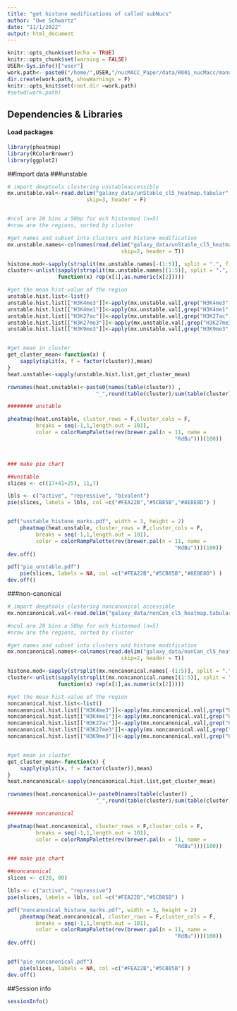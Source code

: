 ```yaml
---
title: "get histone modifications of called subNucs"
author: "Uwe Schwartz"
date: "11/1/2022"
output: html_document
---
```


```r
knitr::opts_chunk$set(echo = TRUE)
knitr::opts_chunk$set(warning = FALSE)
USER<-Sys.info()["user"]
work.path<- paste0("/home/",USER,"/nucMACC_Paper/data/R001_nucMacc/manuscript_figures/Fig3/HistoneMod/")
dir.create(work.path, showWarnings = F)
knitr::opts_knit$set(root.dir =work.path)
#setwd(work.path)
```

## Dependencies & Libraries

#### Load packages
```r
library(pheatmap)
library(RColorBrewer)
library(ggplot2)
```

##Import data
###unstable
```r
# import deeptools clustering unstableaccessible
mx.unstable.val<-read.delim("galaxy_data/unStable_cl5_heatmap.tabular",
                         skip=3, header = F)


#ncol are 20 bins a 50bp for ech histonmod (n=5)
#nrow are the regions, sorted by cluster

#get names and subset into clusters and histone modification
mx.unstable.names<-colnames(read.delim("galaxy_data/unStable_cl5_heatmap.tabular",
                                    skip=2, header = T))

histone.mod<-sapply(strsplit(mx.unstable.names[-(1:5)], split = ".", fixed = T), function(x) x[1])
cluster<-unlist(sapply(strsplit(mx.unstable.names[(1:5)], split = ".", fixed = T), 
                function(x) rep(x[1],as.numeric(x[2]))))

#get the mean hist-value of the region
unstable.hist.list<-list()
unstable.hist.list[["H3K4me3"]]<-apply(mx.unstable.val[,grep("H3K4me3",histone.mod)],1,mean)
unstable.hist.list[["H3K4me1"]]<-apply(mx.unstable.val[,grep("H3K4me1",histone.mod)],1,mean)
unstable.hist.list[["H3K27ac"]]<-apply(mx.unstable.val[,grep("H3K27ac",histone.mod)],1,mean)
unstable.hist.list[["H3K27me3"]]<-apply(mx.unstable.val[,grep("H3K27me3",histone.mod)],1,mean)
unstable.hist.list[["H3K9me3"]]<-apply(mx.unstable.val[,grep("H3K9me3",histone.mod)],1,mean)


#get mean in cluster
get_cluster_mean<-function(x) {
    sapply(split(x, f = factor(cluster)),mean)
}
heat.unstable<-sapply(unstable.hist.list,get_cluster_mean)

rownames(heat.unstable)<-paste0(names(table(cluster)) ,
                            "_",round(table(cluster)/sum(table(cluster))*100),"%")

######## unstable

pheatmap(heat.unstable, cluster_rows = F,cluster_cols = F,
         breaks = seq(-1,1,length.out = 101),
         color = colorRampPalette(rev(brewer.pal(n = 11, name =
                                                     "RdBu")))(100))



### make pie chart

##unstable
slices <- c((17+41+25), 11,7)

lbls <- c("active", "repressive", "bivalent")
pie(slices, labels = lbls, col =c("#FEA22B","#5CB85B","#8E8E8D") )



```


```r
pdf("unstable_histone_marks.pdf", width = 3, height = 2)
    pheatmap(heat.unstable, cluster_rows = F,cluster_cols = F,
         breaks = seq(-1,1,length.out = 101),
         color = colorRampPalette(rev(brewer.pal(n = 11, name =
                                                     "RdBu")))(100))
dev.off()

pdf("pie_unstable.pdf")
    pie(slices, labels = NA, col =c("#FEA22B","#5CB85B","#8E8E8D") )
dev.off()

```

###non-canonical
```r
# import deeptools clustering noncanonical accessible
mx.noncanonical.val<-read.delim("galaxy_data/nonCan_cl5_heatmap.tabular", skip=3, header = F)

#ncol are 20 bins a 50bp for ech histonmod (n=5)
#nrow are the regions, sorted by cluster

#get names and subset into clusters and histone modification
mx.noncanonical.names<-colnames(read.delim("galaxy_data/nonCan_cl5_heatmap.tabular",
                                    skip=2, header = T))

histone.mod<-sapply(strsplit(mx.noncanonical.names[-(1:5)], split = ".", fixed = T), function(x) x[1])
cluster<-unlist(sapply(strsplit(mx.noncanonical.names[(1:5)], split = ".", fixed = T), 
                function(x) rep(x[1],as.numeric(x[2]))))

#get the mean hist-value of the region
noncanonical.hist.list<-list()
noncanonical.hist.list[["H3K4me3"]]<-apply(mx.noncanonical.val[,grep("H3K4me3",histone.mod)],1,mean)
noncanonical.hist.list[["H3K4me1"]]<-apply(mx.noncanonical.val[,grep("H3K4me1",histone.mod)],1,mean)
noncanonical.hist.list[["H3K27ac"]]<-apply(mx.noncanonical.val[,grep("H3K27ac",histone.mod)],1,mean)
noncanonical.hist.list[["H3K27me3"]]<-apply(mx.noncanonical.val[,grep("H3K27me3",histone.mod)],1,mean)
noncanonical.hist.list[["H3K9me3"]]<-apply(mx.noncanonical.val[,grep("H3K9me3",histone.mod)],1,mean)


#get mean in cluster
get_cluster_mean<-function(x) {
    sapply(split(x, f = factor(cluster)),mean)
}
heat.noncanonical<-sapply(noncanonical.hist.list,get_cluster_mean)

rownames(heat.noncanonical)<-paste0(names(table(cluster)) ,
                            "_",round(table(cluster)/sum(table(cluster))*100),"%")

######## noncanonical

pheatmap(heat.noncanonical, cluster_rows = F,cluster_cols = F,
         breaks = seq(-1,1,length.out = 101),
         color = colorRampPalette(rev(brewer.pal(n = 11, name =
                                                     "RdBu")))(100))

### make pie chart

##noncanonical
slices <- c(20, 80)

lbls <- c("active", "repressive")
pie(slices, labels = lbls, col =c("#FEA22B","#5CB85B") )


```
```r
pdf("noncanonical_histone_marks.pdf", width = 3, height = 2)
    pheatmap(heat.noncanonical, cluster_rows = F,cluster_cols = F,
         breaks = seq(-1,1,length.out = 101),
         color = colorRampPalette(rev(brewer.pal(n = 11, name =
                                                     "RdBu")))(100))
dev.off()


pdf("pie_noncanonical.pdf")
    pie(slices, labels = NA, col =c("#FEA22B","#5CB85B") )
dev.off()


```


##Session info
```r
sessionInfo()
```



